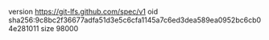 version https://git-lfs.github.com/spec/v1
oid sha256:9c8bc2f36677adfa51d3e5c6cfa1145a7c6ed3dea589ea0952bc6cb04e281011
size 98000
